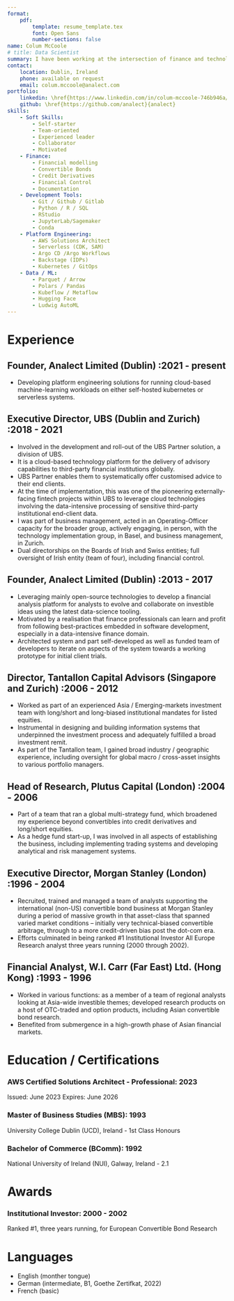 ```yaml
---
format: 
    pdf:
        template: resume_template.tex
        font: Open Sans
        number-sections: false
name: Colum McCoole
# title: Data Scientist
summary: I have been working at the intersection of finance and technology, with experience across buy-side and sell-side firms, including leading teams and directorships on boards of multiple entities.  I am keenly interested in bringing software development best-practices into the financial-services domain – from better analytics and investment platforms to better payments, funding and compliance models. Lately, my focus has been on cloud-based platform engineering for machine-learning use-cases ('MLOps'), enabling the life-cycle of model development from data-acquisition through to model-training and selection and on-going model auditing for business relevance and regulatory purposes.
contact:
    location: Dublin, Ireland
    phone: available on request
    email: colum.mccoole@analect.com
portfolio:
    linkedin: \href{https://www.linkedin.com/in/colum-mccoole-746b946a/}{colum-mccoole-746b946a}
    github: \href{https://github.com/analect}{analect}
skills:
    - Soft Skills:
        - Self-starter
        - Team-oriented
        - Experienced leader 
        - Collaborator
        - Motivated
    - Finance:
        - Financial modelling
        - Convertible Bonds
        - Credit Derivatives
        - Financial Control
        - Documentation
    - Development Tools:
        - Git / Github / Gitlab
        - Python / R / SQL
        - RStudio
        - JupyterLab/Sagemaker
        - Conda
    - Platform Engineering:
        - AWS Solutions Architect
        - Serverless (CDK, SAM)
        - Argo CD /Argo Workflows
        - Backstage (IDPs)
        - Kubernetes / GitOps
    - Data / ML:
        - Parquet / Arrow
        - Polars / Pandas
        - Kubeflow / Metaflow
        - Hugging Face
        - Ludwig AutoML
---
```

# Experience

## Founder, Analect Limited (Dublin) :2021 - present

* Developing platform engineering solutions for running cloud-based machine-learning workloads on either self-hosted kubernetes or serverless systems.

## Executive Director, UBS (Dublin and Zurich) :2018 - 2021

* Involved in the development and roll-out of the UBS Partner solution, a division of UBS. 
* It is a cloud-based technology platform for the delivery of advisory capabilities to third-party financial institutions globally.
* UBS Partner enables them to systematically offer customised advice to their end clients.
* At the time of implementation, this was one of the pioneering externally-facing fintech projects within UBS to leverage cloud technologies involving the data-intensive processing of sensitive third-party institutional end-client data.
* I was part of business management, acted in an Operating-Officer capacity for the broader group, actively engaging, in person, with the technology implementation group, in Basel, and business management, in Zurich.
* Dual directorships on the Boards of Irish and Swiss entities; full oversight of Irish entity (team of four), including financial control.

## Founder, Analect Limited (Dublin) :2013 - 2017

* Leveraging mainly open-source technologies to develop a financial analysis platform for analysts to evolve and collaborate on investible ideas using the latest data-science tooling.
* Motivated by a realisation that finance professionals can learn and profit from following best-practices embedded in software development, especially in a data-intensive finance domain.
* Architected system and part self-developed as well as funded team of developers to iterate on aspects of the system towards a working prototype for initial client trials.

## Director, Tantallon Capital Advisors (Singapore and Zurich) :2006 - 2012

* Worked as part of an experienced Asia / Emerging-markets investment team with long/short and long-biased institutional mandates for listed equities.
* Instrumental in designing and building information systems that underpinned the investment process and adequately fulfilled a broad investment remit.
* As part of the Tantallon team, I gained broad industry / geographic experience, including oversight for global macro / cross-asset insights to various portfolio managers.

## Head of Research, Plutus Capital (London) :2004 - 2006

* Part of a team that ran a global multi-strategy fund, which broadened my experience beyond convertibles into credit derivatives and long/short equities.
* As a hedge fund start-up, I was involved in all aspects of establishing the business, including implementing trading systems and developing analytical and risk management systems.

## Executive Director, Morgan Stanley (London) :1996 - 2004

* Recruited, trained and managed a team of analysts supporting the international (non-US) convertible bond business at Morgan Stanley during a period of massive growth in that asset-class that spanned varied market conditions – initially very technical-biased convertible arbitrage, through to a more credit-driven bias post the dot-com era.
* Efforts culminated in being ranked #1 Institutional Investor All Europe Research analyst three years running (2000 through 2002).

## Financial Analyst, W.I. Carr (Far East) Ltd. (Hong Kong) :1993 - 1996

* Worked in various functions: as a member of a team of regional analysts looking at Asia-wide investible themes; developed research products on a host of OTC-traded and option products, including Asian convertible bond research.
* Benefited from submergence in a high-growth phase of Asian financial markets.


# Education / Certifications

### AWS Certified Solutions Architect - Professional: 2023
Issued: June 2023    Expires: June 2026

### Master of Business Studies (MBS): 1993
University College Dublin (UCD), Ireland - 1st Class Honours

### Bachelor of Commerce (BComm): 1992
National University of Ireland (NUI), Galway, Ireland - 2.1

# Awards

### Institutional Investor: 2000 - 2002
Ranked #1, three years running, for European Convertible Bond Research

# Languages
* English (monther tongue)
* German (intermediate, B1, Goethe Zertifkat, 2022)
* French (basic)